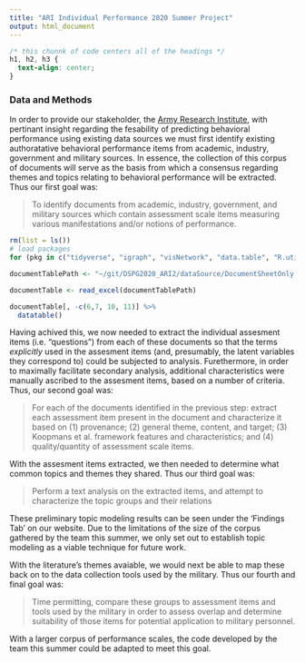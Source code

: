 ```yaml
---
title: "ARI Individual Performance 2020 Summer Project"
output: html_document
---
```


```css
/* this chunnk of code centers all of the headings */
h1, h2, h3 {
  text-align: center;
}
```

### Data and Methods

In order to provide our stakeholder, the [Army Research Institute](https://ari.altess.army.mil/), with pertinant insight regarding the fesability of predicting behavioral performance using existing data sources we must first identify existing authoratative behavioral performance items from academic, industry, government and military sources.  In essence, the collection of this corpus of documents will serve as the basis from which a consensus regarding themes and topics relating to behavioral performance will be extracted.  Thus our first goal was:

>To identify documents from academic, industry, government, and military sources which contain assessment scale items measuring various manifestations and/or notions of performance.

```r
rm(list = ls())
# load packages 
for (pkg in c("tidyverse", "igraph", "visNetwork", "data.table", "R.utils", "DT", "cowplot", "maditr", "stringr", "stringi", "gridExtra","readxl")) {library(pkg, character.only = TRUE)}

documentTablePath <- "~/git/DSPG2020_ARI2/dataSource/DocumentSheetOnly.xlsx"

documentTable <- read_excel(documentTablePath)

documentTable[, -c(6,7, 10, 11)] %>%
  datatable()

```

Having achived this, we now needed to extract the individual assesment items (i.e. "questions") from each of these documents so that the terms *explicitly* used in the assesment items (and, presumably, the latent variables they correspond to) could be subjected to analysis.  Furethermore, in order to maximally facilitate secondary analysis, additional characteristics were manually ascribed to the assesment items, based on a number of criteria.  Thus, our second goal was: 

>For each of the documents identified in the previous step: extract each assessment item present in the document and characterize it based on (1) provenance; (2) general theme, content, and target; (3) Koopmans et al. framework features and characteristics; and (4) quality/quantity of assessment scale items.

With the assesment items extracted, we then needed to determine what common topics and themes they shared.  Thus our third goal was:

>Perform a text analysis on the extracted items, and attempt to characterize the topic groups and their relations

These preliminary topic modeling results can be seen under the 'Findings Tab' on our website. Due to the limitations of the size of the corpus gathered by the team this summer, we only set out to establish topic modeling as a viable technique for future work. 

With the literature's themes avaiable, we would next be able to map these back on to the data collection tools used by the military.  Thus our fourth and final goal was:

>Time permitting, compare these groups to assessment items and tools used by the military in order to assess overlap and determine suitability of those items for potential application to military personnel. 

With a larger corpus of performance scales, the code developed by the team this summer could be adapted to meet this goal. 

